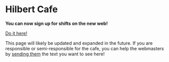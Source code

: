 # Hilbert Cafe

**You can now sign up for shifts on the new web!**

[Do it here!](/cafe-shifts)

This page will likely be updated and expanded in the future. If you are responsible or semi-responsible for the cafe, you can help the webmasters by [sending them](/contact#webmaster) the text you want to see here!
